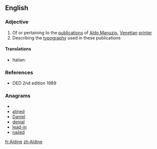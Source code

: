 ==English==

===Adjective===
{{en-adj|-}}

# Of or pertaining to the [[publication]]s of [[w:Aldus Manutius|Aldo Manuzio]], [[Venetian]] [[printer]]
# Describing the [[typography]] used in these publications

====Translations====
{{trans-top}}
* Italian: {{t-|it|aldino}}
{{trans-mid}}
{{trans-bottom}}

===References===
* OED 2nd edition 1989

===Anagrams===
* {{alphagram|adeiln}}
* [[alined#English|alined]]
* [[Daniel#English|Daniel]]
* [[denial#English|denial]]
* [[lead-in#English|lead-in]]
* [[nailed#English|nailed]]


[[fr:Aldine]]
[[zh:Aldine]]